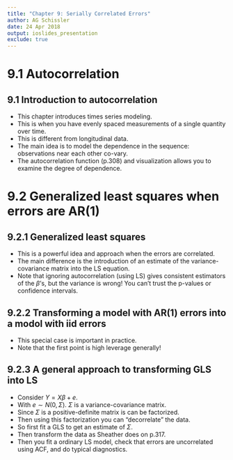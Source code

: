 ```yaml
---
title: "Chapter 9: Serially Correlated Errors"
author: AG Schissler
date: 24 Apr 2018
output: ioslides_presentation
exclude: true
---
```


# 9.1 Autocorrelation

## 9.1 Introduction to autocorrelation

- This chapter introduces times series modeling.
- This is when you have evenly spaced measurements of a single quantity over time.
- This is different from longitudinal data.
- The main idea is to model the dependence in the sequence: observations near each other co-vary.
- The autocorrelation function (p.308) and visualization allows you to examine the degree of dependence.

# 9.2 Generalized least squares when errors are AR(1)

## 9.2.1 Generalized least squares

- This is a powerful idea and approach when the errors are correlated.
- The main difference is the introduction of an estimate of the variance-covariance matrix into the LS equation.
- Note that ignoring autocorrelation (using LS) gives consistent estimators of the $\beta$'s, but the variance is wrong! You can't trust the p-values or confidence intervals.

## 9.2.2 Transforming a model with AR(1) errors into a modol with iid errors

- This special case is important in practice.
- Note that the first point is high leverage generally!

## 9.2.3 A general approach to transforming GLS into LS

- Consider $Y=X\beta + e$.
- With $e \sim N(0,\Sigma)$. $\Sigma$ is a variance-covariance matrix.
- Since $\Sigma$ is a positive-definite matrix is can be factorized.
- Then using this factorization you can "decorrelate" the data.
- So first fit a GLS to get an estimate of $\Sigma$.
- Then transform the data as Sheather does on p.317.
- Then you fit a ordinary LS model, check that errors are uncorrelated using ACF, and do typical diagnostics.
